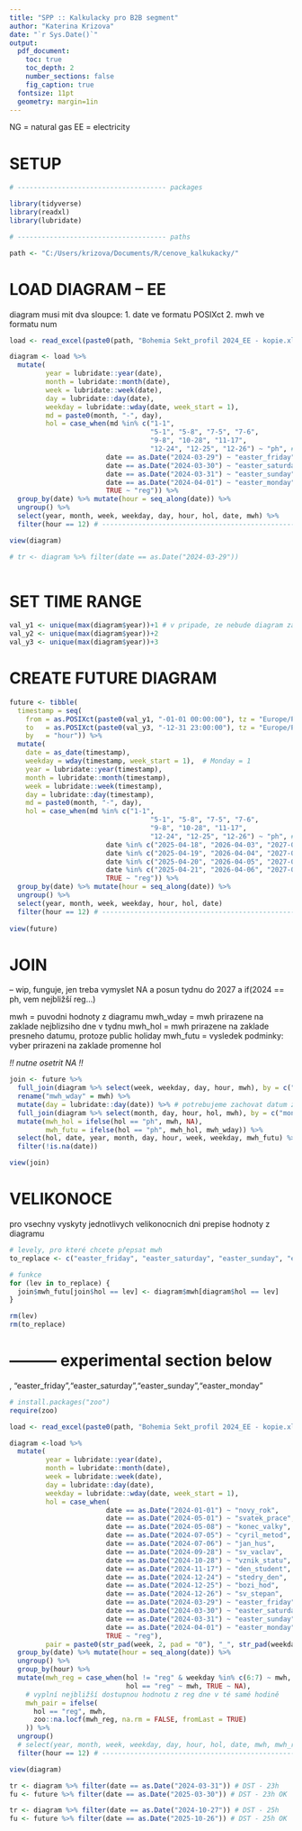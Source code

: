 ```yaml
---
title: "SPP :: Kalkulacky pro B2B segment"
author: "Katerina Krizova"
date: "`r Sys.Date()`"
output:
  pdf_document:
    toc: true
    toc_depth: 2
    number_sections: false
    fig_caption: true
  fontsize: 11pt
  geometry: margin=1in
---
```


NG = natural gas
EE = electricity

# SETUP

```r
# ------------------------------------- packages

library(tidyverse)
library(readxl)
library(lubridate)

# ------------------------------------- paths

path <- "C:/Users/krizova/Documents/R/cenove_kalkukacky/"

```

# LOAD DIAGRAM -- EE

diagram musi mit dva sloupce:
  1. date ve formatu POSIXct
  2. mwh ve formatu num

```r

load <- read_excel(paste0(path, "Bohemia Sekt_profil 2024_EE - kopie.xlsx"), col_names = T)

diagram <- load %>% 
  mutate(
         year = lubridate::year(date),
         month = lubridate::month(date),
         week = lubridate::week(date),
         day = lubridate::day(date),
         weekday = lubridate::wday(date, week_start = 1),
         md = paste0(month, "-", day),
         hol = case_when(md %in% c("1-1", 
                                   "5-1", "5-8", "7-5", "7-6", 
                                   "9-8", "10-28", "11-17",
                                   "12-24", "12-25", "12-26") ~ "ph", # public holiday
                        date == as.Date("2024-03-29") ~ "easter_friday",
                        date == as.Date("2024-03-30") ~ "easter_saturday",
                        date == as.Date("2024-03-31") ~ "easter_sunday",
                        date == as.Date("2024-04-01") ~ "easter_monday",# -------------------------------------------------------- pridat i ostatni roky
                        TRUE ~ "reg")) %>% 
  group_by(date) %>% mutate(hour = seq_along(date)) %>% 
  ungroup() %>% 
  select(year, month, week, weekday, day, hour, hol, date, mwh) %>% 
  filter(hour == 12) # -------------------------------------------------------------------------------------------------- jen operativne pro prehled - pak smazat

view(diagram)

# tr <- diagram %>% filter(date == as.Date("2024-03-29"))
  
```

# SET TIME RANGE

```r
val_y1 <- unique(max(diagram$year))+1 # v pripade, ze nebude diagram za jeden kalendarni rok, ale treba prelom (proto max)
val_y2 <- unique(max(diagram$year))+2
val_y3 <- unique(max(diagram$year))+3
```

# CREATE FUTURE DIAGRAM

```r

future <- tibble(
  timestamp = seq(
    from = as.POSIXct(paste0(val_y1, "-01-01 00:00:00"), tz = "Europe/Prague"),
    to   = as.POSIXct(paste0(val_y3, "-12-31 23:00:00"), tz = "Europe/Prague"),
    by   = "hour")) %>% 
  mutate(
    date = as_date(timestamp),
    weekday = wday(timestamp, week_start = 1),  # Monday = 1
    year = lubridate::year(timestamp),
    month = lubridate::month(timestamp),
    week = lubridate::week(timestamp),
    day = lubridate::day(timestamp),
    md = paste0(month, "-", day),
    hol = case_when(md %in% c("1-1", 
                                   "5-1", "5-8", "7-5", "7-6", 
                                   "9-8", "10-28", "11-17",
                                   "12-24", "12-25", "12-26") ~ "ph", # public holiday
                        date %in% c("2025-04-18", "2026-04-03", "2027-03-26") ~ "easter_friday",
                        date %in% c("2025-04-19", "2026-04-04", "2027-03-27") ~ "easter_saturday",
                        date %in% c("2025-04-20", "2026-04-05", "2027-03-28") ~ "easter_sunday",
                        date %in% c("2025-04-21", "2026-04-06", "2027-03-29") ~ "easter_monday",
                        TRUE ~ "reg")) %>% 
  group_by(date) %>% mutate(hour = seq_along(date)) %>% 
  ungroup() %>% 
  select(year, month, week, weekday, hour, hol, date) 
  filter(hour == 12) # -------------------------------------------------------------------------------------------------- jen operativne pro prehled - pak smazat
  
view(future)

```

# JOIN

-- wip, funguje, jen treba vymyslet NA a posun tydnu do 2027 a if(2024 == ph, vem nejbližší reg...)

  mwh = puvodni hodnoty z diagramu
  mwh_wday = mwh prirazene na zaklade nejblizsiho dne v tydnu
  mwh_hol = mwh prirazene na zaklade presneho datumu, protoze public holiday
  mwh_futu = vysledek podminky: vyber prirazeni na zaklade promenne hol 
  
*!! nutne osetrit NA !!*

```r

join <- future %>% 
  full_join(diagram %>% select(week, weekday, day, hour, mwh), by = c("week", "weekday", "hour")) %>% 
  rename("mwh_wday" = mwh) %>% 
  mutate(day = lubridate::day(date)) %>% # potrebujeme zachovat datum z future a ne z diagram
  full_join(diagram %>% select(month, day, hour, hol, mwh), by = c("month", "day", "hour", "hol")) %>% 
  mutate(mwh_hol = ifelse(hol == "ph", mwh, NA),
         mwh_futu = ifelse(hol == "ph", mwh_hol, mwh_wday)) %>% 
  select(hol, date, year, month, day, hour, week, weekday, mwh_futu) %>% 
  filter(!is.na(date))

view(join)

```

# VELIKONOCE

pro vsechny vyskyty jednotlivych velikonocnich dni prepise hodnoty z diagramu

```r

# levely, pro které chcete přepsat mwh
to_replace <- c("easter_friday", "easter_saturday", "easter_sunday", "easter_monday")

# funkce
for (lev in to_replace) {
  join$mwh_futu[join$hol == lev] <- diagram$mwh[diagram$hol == lev]
}

rm(lev)
rm(to_replace)

```

# --------- experimental section below

, "easter_friday","easter_saturday","easter_sunday","easter_monday"

```r

# install.packages("zoo")
require(zoo)

load <- read_excel(paste0(path, "Bohemia Sekt_profil 2024_EE - kopie.xlsx"), col_names = T)

diagram <-load %>% 
  mutate(
         year = lubridate::year(date),
         month = lubridate::month(date),
         week = lubridate::week(date),
         day = lubridate::day(date),
         weekday = lubridate::wday(date, week_start = 1),
         hol = case_when(
                        date == as.Date("2024-01-01") ~ "novy_rok",
                        date == as.Date("2024-05-01") ~ "svatek_prace",
                        date == as.Date("2024-05-08") ~ "konec_valky",
                        date == as.Date("2024-07-05") ~ "cyril_metod",
                        date == as.Date("2024-07-06") ~ "jan_hus",
                        date == as.Date("2024-09-28") ~ "sv_vaclav",
                        date == as.Date("2024-10-28") ~ "vznik_statu",
                        date == as.Date("2024-11-17") ~ "den_student",
                        date == as.Date("2024-12-24") ~ "stedry_den",
                        date == as.Date("2024-12-25") ~ "bozi_hod",
                        date == as.Date("2024-12-26") ~ "sv_stepan",
                        date == as.Date("2024-03-29") ~ "easter_friday",
                        date == as.Date("2024-03-30") ~ "easter_saturday",
                        date == as.Date("2024-03-31") ~ "easter_sunday",
                        date == as.Date("2024-04-01") ~ "easter_monday", # -------------------------------------------------------- pridat i ostatni roky
                        TRUE ~ "reg"),
         pair = paste0(str_pad(week, 2, pad = "0"), "_", str_pad(weekday, 2, pad = "0"))) %>%
  group_by(date) %>% mutate(hour = seq_along(date)) %>% 
  ungroup() %>% 
  group_by(hour) %>% 
  mutate(mwh_reg = case_when(hol != "reg" & weekday %in% c(6:7) ~ mwh,
                             hol == "reg" ~ mwh, TRUE ~ NA),
    # vyplní nejbližší dostupnou hodnotu z reg dne v té samé hodině
    mwh_pair = ifelse(
      hol == "reg", mwh, 
      zoo::na.locf(mwh_reg, na.rm = FALSE, fromLast = TRUE)
    )) %>%
  ungroup() 
  # select(year, month, week, weekday, day, hour, hol, date, mwh, mwh_reg, mwh_pair) 
  filter(hour == 12) # -------------------------------------------------------------------------------------------------- jen operativne pro prehled - pak smazat

view(diagram)

tr <- diagram %>% filter(date == as.Date("2024-03-31")) # DST - 23h
fu <- future %>% filter(date == as.Date("2025-03-30")) # DST - 23h OK

tr <- diagram %>% filter(date == as.Date("2024-10-27")) # DST - 25h
fu <- future %>% filter(date == as.Date("2025-10-26")) # DST - 25h OK
  
```

